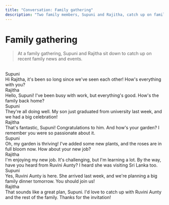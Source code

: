 ```yaml
---
title: "Conversation: Family gathering"
description: "Two family members, Supuni and Rajitha, catch up on family news and events at a gathering."
---
```


# Family gathering

> At a family gathering, Supuni and Rajitha sit down to catch up on recent family news and events.

<br/>

<div className="chat chat-start">
  <div className="chat-header">
    Supuni
  </div>
  <div className="chat-bubble text-xl bg-[#171717] text-white">Hi Rajitha, it's been so long since we've seen each other! How's everything with you?</div>
</div>
<div className="chat chat-end">
  <div className="chat-header">
    Rajitha
  </div>
  <div className="chat-bubble text-xl bg-accent text-white">Hello, Supuni! I've been busy with work, but everything's good. How's the family back home?</div>
</div>
<div className="chat chat-start">
  <div className="chat-header">
    Supuni
  </div>
  <div className="chat-bubble text-xl bg-[#171717] text-white">They're all doing well. My son just graduated from university last week, and we had a big celebration!</div>
</div>
<div className="chat chat-end">
  <div className="chat-header">
    Rajitha
  </div>
  <div className="chat-bubble text-xl bg-accent text-white">That's fantastic, Supuni! Congratulations to him. And how's your garden? I remember you were so passionate about it.</div>
</div>
<div className="chat chat-start">
  <div className="chat-header">
    Supuni
  </div>
  <div className="chat-bubble text-xl bg-[#171717] text-white">Oh, my garden is thriving! I've added some new plants, and the roses are in full bloom now. How about your new job?</div>
</div>
<div className="chat chat-end">
  <div className="chat-header">
    Rajitha
  </div>
  <div className="chat-bubble text-xl bg-accent text-white">I'm enjoying my new job. It's challenging, but I'm learning a lot. By the way, have you heard from Ruvini Aunty? I heard she was visiting Sri Lanka too.</div>
</div>
<div className="chat chat-start">
  <div className="chat-header">
    Supuni
  </div>
  <div className="chat-bubble text-xl bg-[#171717] text-white">Yes, Ruvini Aunty is here. She arrived last week, and we're planning a big family dinner tomorrow. You should join us!</div>
</div>
<div className="chat chat-end">
  <div className="chat-header">
    Rajitha
  </div>
  <div className="chat-bubble text-xl bg-accent text-white">That sounds like a great plan, Supuni. I'd love to catch up with Ruvini Aunty and the rest of the family. Thanks for the invitation!</div>
</div>
